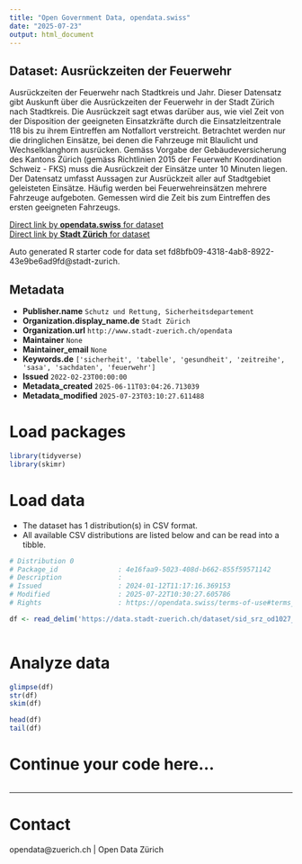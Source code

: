 ```yaml
---
title: "Open Government Data, opendata.swiss"
date: "2025-07-23"
output: html_document
---
```


## Dataset: Ausrückzeiten der Feuerwehr

Ausrückzeiten der Feuerwehr nach Stadtkreis und Jahr. Dieser Datensatz gibt Auskunft über die Ausrückzeiten der Feuerwehr in der Stadt Zürich nach Stadtkreis. Die Ausrückzeit sagt etwas darüber aus, wie viel Zeit von der Disposition der geeigneten Einsatzkräfte durch die Einsatzleitzentrale 118 bis zu ihrem Eintreffen am Notfallort verstreicht. Betrachtet werden nur die dringlichen Einsätze, bei denen die Fahrzeuge mit Blaulicht und Wechselklanghorn ausrücken. Gemäss Vorgabe der Gebäudeversicherung des Kantons Zürich (gemäss Richtlinien 2015 der Feuerwehr Koordination Schweiz - FKS) muss die Ausrückzeit der Einsätze unter 10 Minuten liegen. Der Datensatz umfasst Aussagen zur Ausrückzeit aller auf Stadtgebiet geleisteten Einsätze. Häufig werden bei Feuerwehreinsätzen mehrere Fahrzeuge aufgeboten. Gemessen wird die Zeit bis zum Eintreffen des ersten geeigneten Fahrzeugs.

[Direct link by **opendata.swiss** for dataset](https://opendata.swiss/de/dataset/ausruckzeiten-der-feuerwehr)<br>
[Direct link by **Stadt Zürich** for dataset](https://data.stadt-zuerich.ch/dataset/sid_srz_od1027_feuerwehr_ausrueckzeit_jahr_stadtkreis)

Auto generated R starter code for data set fd8bfb09-4318-4ab8-8922-43e9be6ad9fd@stadt-zurich.

## Metadata

- **Publisher.name** `Schutz und Rettung, Sicherheitsdepartement`
- **Organization.display_name.de** `Stadt Zürich`
- **Organization.url** `http://www.stadt-zuerich.ch/opendata`
- **Maintainer** `None`
- **Maintainer_email** `None`
- **Keywords.de** `['sicherheit', 'tabelle', 'gesundheit', 'zeitreihe', 'sasa', 'sachdaten', 'feuerwehr']`
- **Issued** `2022-02-23T00:00:00`
- **Metadata_created** `2025-06-11T03:04:26.713039`
- **Metadata_modified** `2025-07-23T03:10:27.611488`


# Load packages

```r

library(tidyverse)
library(skimr)

```

# Load data

-   The dataset has 1 distribution(s) in CSV format.
-   All available CSV distributions are listed below and can be read into a tibble.

```r

# Distribution 0
# Package_id               : 4e16faa9-5023-408d-b662-855f59571142
# Description              : 
# Issued                   : 2024-01-12T11:17:16.369153
# Modified                 : 2025-07-22T10:30:27.605786
# Rights                   : https://opendata.swiss/terms-of-use#terms_open

df <- read_delim('https://data.stadt-zuerich.ch/dataset/sid_srz_od1027_feuerwehr_ausrueckzeit_jahr_stadtkreis/download/GES102OD1027.csv')



```

# Analyze data

```r

glimpse(df)
str(df)
skim(df)

head(df)
tail(df)

```

# Continue your code here...

```r

```

------------------------------------------------------------------------

# Contact

opendata@zuerich.ch | Open Data Zürich
